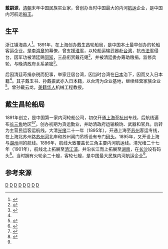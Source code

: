 '''戴嗣源'''，[[清朝|清朝]]末年中国民族实业家，曾创办当时中国最大的内河[[航运|航运]]企业，是中国内河航运[[船王|船王]]。

==生平==

浙江镇海县人<ref>{{cite web |url=http://www.zhxww.net/zhnews405/shangbang/wszl/20050530172019.htm |title=镇海藉部分著名人士名录（包括北仑） |publisher=商帮镇海 |author=镇海网讯 |date=2005-05-30 |access-date=2015-07-30 |archive-date=2016-03-04 |archive-url=https://web.archive.org/web/20160304102900/http://www.zhxww.net/zhnews405/shangbang/wszl/20050530172019.htm |dead-url=no }}</ref>。1891年，在上海创办戴生昌轮船局，是中国本土最早创办的轮船客运企业。是[[李鸿章|李鸿章]]的幕僚，曾支援[[淮军|淮军]]，以轮船运输武器赴[[台湾|台湾]]，抗击[[法军|法军]]侵台，因军功被清廷赐[[同知|同知]]，三品衔赏戴花翎<ref>{{cite web |url=http://www.guzy.cn/zhongyi.asp?z=%E6%B3%95%E5%86%9B%E4%BE%B5%E5%8F%B0%E6%A1%A3%E6%A1%88-%E6%B8%85-&j=380 |title=臺灣轉運請獎摺（正月十八日）（三） |publisher=李鸿章日记 |author=李鸿章 |date=光緒十一年 |access-date=2015-07-30 |archive-date=2019-06-13 |archive-url=https://web.archive.org/web/20190613120416/http://www.guzy.cn/zhongyi.asp?z=%E6%B3%95%E5%86%9B%E4%BE%B5%E5%8F%B0%E6%A1%A3%E6%A1%88-%E6%B8%85-&j=380 }}</ref>，并被清廷委办筹助粮捐，监修兵轮，与晚清政府关系紧密<ref name="dai">{{cite web |url=http://www.shtong.gov.cn/newsite/node2/node2245/node4501/node56015/node56017/userobject1ai43383.html |title=戴生昌轮船局 |publisher=上海市地方志办公室 |author=上海内河航运志 |access-date=2019-04-20 |archive-date=2019-04-20 |archive-url=https://web.archive.org/web/20190420062929/http://www.shtong.gov.cn/newsite/node2/node2245/node4501/node56015/node56017/userobject1ai43383.html |dead-url=no }}</ref>。

后因清廷苛捐杂税而犯事，举家迁居台湾，因当时台湾在[[日本|日本]]治下，因而又入日本籍<ref name="dai"/>。其子戴玉书、孙戴振武亦入日本籍，以台湾为企业基地，继续经营家族企业<ref>{{cite web|url=http://www.cjhy.gov.cn/hangyundongtai/zhuanxianggongzuo/2010/2010_01_wenhua/wenhua5/201002/t20100202_146208.html|title=异军突起：百年探索的高潮（冲破藩篱）|publisher=交通部长江航运管理局|date=2010-02-02|access-date=2015-07-30|archive-date=2016-06-06|archive-url=https://web.archive.org/web/20160606191639/http://cjhy.gov.cn/hangyundongtai/zhuanxianggongzuo/2010/2010_01_wenhua/wenhua5/201002/t20100202_146208.html|dead-url=yes}}</ref>。曾孙戴云龙，[[美籍华人|美籍华人]]机械工程教授。

==戴生昌轮船局==

1891年创立，是中国第一家内河轮船公司，初仅开通[[上海|上海]]至[[杭州|杭州]]专线，后航线遍布[[长三角|长三角]]地区<ref>{{cite web|url=http://www.zgsbhzw.com/Html/?556.html|title=宁波商帮的业绩及代表人物|publisher=中国商帮合作网|date=2011-10-27|deadurl=yes|archiveurl=https://web.archive.org/web/20160304094134/http://www.zgsbhzw.com/Html/?556.html|archivedate=2016-03-04|access-date=2015-07-30}}</ref><ref>{{cite web |url=http://culture.zjol.com.cn/system/2005/12/27/006419666.shtml |title=宁波商帮 百年之最 |publisher=浙江在线 |date=2005年12月27日 |access-date=2015年7月30日 |archive-url=https://web.archive.org/web/20160304113547/http://culture.zjol.com.cn/system/2005/12/27/006419666.shtml |archive-date=2016年3月4日 |dead-url=yes }}</ref>。创办初期为货运勤业，并助清政府运输粮饷、武器和官兵。后转为主营民运客运航线。大清[[光绪|光绪]]二十一年（1895年），开通上海至[[苏州|苏州]]客运专线，在上海北苏州路[[苏州河|苏州河]]北岸和苏州阊门吊桥设有专门[[码头|码头]]。1895年，又开设上海与[[湖州|湖州]]间的航线。1896年，航线大致覆盖长三角主要内河航运线。清光绪二十七年（1901年），航线北上拓展至[[清江浦|清江浦]]，并沿长江而上拓展至[[湖南|湖南]]，在[[长沙|长沙]]设有码头<ref>{{cite web |url=http://www.lishou.com/dl/Article_Print.asp?ArticleID=265 |title=戴生昌轮船局 |publisher=长沙晚报 |date=1999-09-22 |access-date=2015-07-30 |archive-date=2019-06-12 |archive-url=https://web.archive.org/web/20190612005259/http://www.lishou.com/dl/Article_Print.asp?ArticleID=265 |dead-url=no }}</ref>。当时拥有火轮余二十艘，客轮七艘，是中国最大民族内河航运企业<ref name="dai"/>。

==参考来源==
{{reflist|2}}

[[Category:镇海县人|D]]
[[Category:宁波船帮|D]]
[[Category:中国企业家|D]]
[[Category:宁波裔日本人|D]]
[[Category:宁波裔台湾人|D]]
[[Category:日本企业家|D]]
[[Category:台湾企业家|D]]
[[Category:宁波商帮|D]]
